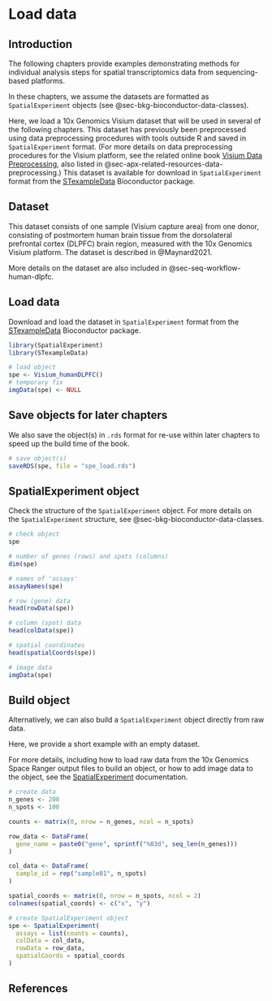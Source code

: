 # Load data {#sec-seq-load-data}

## Introduction

The following chapters provide examples demonstrating methods for individual analysis steps for spatial transcriptomics data from sequencing-based platforms.

In these chapters, we assume the datasets are formatted as `SpatialExperiment` objects (see @sec-bkg-bioconductor-data-classes).

Here, we load a 10x Genomics Visium dataset that will be used in several of the following chapters. This dataset has previously been preprocessed using data preprocessing procedures with tools outside R and saved in `SpatialExperiment` format. (For more details on data preprocessing procedures for the Visium platform, see the related online book [Visium Data Preprocessing](https://lmweber.org/Visium-data-preprocessing/), also listed in @sec-apx-related-resources-data-preprocessing.) This dataset is available for download in `SpatialExperiment` format from the [STexampleData](https://bioconductor.org/packages/STexampleData) Bioconductor package.


## Dataset

This dataset consists of one sample (Visium capture area) from one donor, consisting of postmortem human brain tissue from the dorsolateral prefrontal cortex (DLPFC) brain region, measured with the 10x Genomics Visium platform. The dataset is described in @Maynard2021.

More details on the dataset are also included in @sec-seq-workflow-human-dlpfc.

<!-- To do: additional details on dataset here (from DLPFC workflow chapter) -->


## Load data

Download and load the dataset in `SpatialExperiment` format from the [STexampleData](https://bioconductor.org/packages/STexampleData) Bioconductor package.

```r
library(SpatialExperiment)
library(STexampleData)
```

```r
# load object
spe <- Visium_humanDLPFC()
# temporary fix
imgData(spe) <- NULL
```


## Save objects for later chapters {#sec-seq-load-data-save-objects}

We also save the object(s) in `.rds` format for re-use within later chapters to speed up the build time of the book.

```r
# save object(s)
saveRDS(spe, file = "spe_load.rds")
```


## SpatialExperiment object

Check the structure of the `SpatialExperiment` object. For more details on the `SpatialExperiment` structure, see @sec-bkg-bioconductor-data-classes.

```r
# check object
spe

# number of genes (rows) and spots (columns)
dim(spe)

# names of 'assays'
assayNames(spe)

# row (gene) data
head(rowData(spe))

# column (spot) data
head(colData(spe))

# spatial coordinates
head(spatialCoords(spe))

# image data
imgData(spe)
```


## Build object

Alternatively, we can also build a `SpatialExperiment` object directly from raw data.

Here, we provide a short example with an empty dataset.

For more details, including how to load raw data from the 10x Genomics Space Ranger output files to build an object, or how to add image data to the object, see the [SpatialExperiment](https://bioconductor.org/packages/SpatialExperiment) documentation.

```r
# create data
n_genes <- 200
n_spots <- 100

counts <- matrix(0, nrow = n_genes, ncol = n_spots)

row_data <- DataFrame(
  gene_name = paste0("gene", sprintf("%03d", seq_len(n_genes)))
)

col_data <- DataFrame(
  sample_id = rep("sample01", n_spots)
)

spatial_coords <- matrix(0, nrow = n_spots, ncol = 2)
colnames(spatial_coords) <- c("x", "y")

# create SpatialExperiment object
spe <- SpatialExperiment(
  assays = list(counts = counts), 
  colData = col_data, 
  rowData = row_data, 
  spatialCoords = spatial_coords
)
```


## References {.unnumbered}
